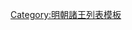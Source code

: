 {{ming|title=明朝寧國諸王|ed=寧國|head=[[洪武]]二十四年（[[1391年]]）封，二十七年（[[1394年]]）就藩[[大寧]]，[[永乐 (明朝)|永樂]]元年（[[1403年]]）移国[[江西等處承宣布政使司|江西]][[南昌府]]|
{{ming/title}}
{{ming/list|寧獻王|[[朱權]]|朱元璋、庶十七子|[[1391年]]─[[1448年]]|[[洪武]]十一年五月初一生，母妃杨氏。洪武二十四年四月十三日封。洪武二十七年三月二十三日就藩大宁都司大宁卫。[[永乐 (明朝)|永樂]]元年三月初二移国江西南昌府。[[正统 (年号)|正統]]十三年九月十五日薨，在位五十八年，寿七十一。葬南昌锺陵山。妃张氏，兵马指挥张泰之女。}}
{{ming/list|寧惠王|[[朱磐烒]]|朱權、嫡一子|追封|[[永乐 (明朝)|永樂]]二年封世子。[[正统 (年号)|正統]]二年薨，寿四十三。諡莊惠。以子奠培襲封，追封王，改諡曰惠。}}
{{ming/list|寧靖王|[[朱奠培]]|朱磐烒、嫡一子|[[1449年]]─[[1491年]]|[[正统 (年号)|正統]]十四年襲封。[[弘治 (明朝)|弘治]]四年薨，在位四十三年，寿七十四。}}
{{ming/list|寧康王|[[朱覲鈞]]|朱奠培、庶一子|[[1492年]]─[[1497年]]|天順八年封上高王，弘治五年襲封。弘治十年薨，在位六年，寿四十九。}}
{{ming/list|寧王|[[朱宸濠]]|朱覲鈞、庶一子|[[1499年]]─[[1519年]]|弘治七年封上高王，弘治十二年襲封。[[正德 (明朝)|正德]]十四年谋反，削爵废为庶人，并诸子皆伏誅。宁国封除。在位二十一年，年四十四。}}
{{ming/note|附寧國宗理}}
{{ming/list|寧府宗理|[[朱拱樻]]|朱宸{{僻字|𬇞|左「氵」右「丙」}}、嫡一子|[[1523年]]—[[1551年]]|正德十四年，因宸濠反逆伏誅，[[嘉靖]]二年封弋陽王兼暫兼理寧府事。三十年薨。}}
{{ming/list|寧府宗理|[[朱拱欏]]|朱宸湔、嫡一子|[[1551年]]—[[1559年]]|嘉靖二十四年封樂安王，三十年暫兼理寧府事。三十八年薨。}}
{{ming/note|嘉靖三十八年，建安國、樂安國、弋陽國三王分治八支寧封國。寧國宗理撤除。}}
}}<noinclude>
[[Category:明朝諸王列表模板]]
</noinclude>